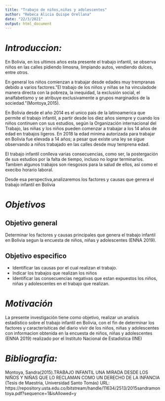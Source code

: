 ```yaml
---
title: "Trabajo de niños,niñas y adolescentes"
author: "Rebeca Alicia Quispe Orellana"
date: "22/3/2021"
output: html_document
---
```

# *Introduccion:*
En Bolivia, en los ultimos años esta presente el trabajo infantil, se observa niños en las calles pidiendo limosna, limpiando autos, vendiendo dulces, entre otros.

En general los niños comienzan a trabajar desde edades muy trempranas debido  a varios factores."El trabajo de los niños y niñas se ha vinculadode manera directa con la pobreza, la inequidad, la exclusión social, el analfabetismo y se atribuye exclusivamente a grupos marginados de la sociedad."(Montoya,2015).

En Bolivia desde el año 2014 es el unico pais de la latinoamerica que permite el trabajo infantil,  a partir desde los diez años siempre y cuando los niños continuen con sus estudios, según la Organización internacional del Trabajo, las niñas y los niños pueden comenzar a trabajar a los 14 años de edad en trabajos ligeros. En 2018 la edad minima autorizada para trabajar en Bolivia fue elevada a 14 años; a pesar que existe una ley se sigue observando a niños trabajado en las calles desde muy temprena edad.

El trabajo infantil conlleva varias consecuencias, como ser, la postergación de sus estudios por la falta de tiempo, incluso no lograr terminarlos. Tambien algunos trabajos son riesgosos para la salud de ellos, asi como el execibo horario laboral. 

Desde esa perspectiva,analizaremos los factores y causas que genera el trabajo infantil en Bolivia 


# *Objetivos*

## Objetivo general

Determinar los factores y causas principales que genera el trabajo infantil en 
Bolivia segun la encuesta de niños, niñas y adolescentes (ENNA 2019).


## Objetivo especifico

+ Identificar las causas por el cual realizan el trabajo.
+ Indicar los trabajos que realizan los niños
+ Identificar las consecuencias negativas que estan expuestos los niños, niñas y adolescentes en el trabajo que realizan.





# *Motivación*
La presente investigación tiene como objetivo, realizar un analisis estadístico sobre el trabajo infantil en Bolivia,  con el fin de determinar los factores y caracterisiticas del diario vivir de los niños, niñas y adolescentes con informacion obtenida en la encuesta de niños, niñas y adolescentes (ENNA 2019) realizado por el Instituto Nacional de Estadistica (INE)


# *Bibliografia:*
Montoya, Sandra(2015).TRABAJO INFANTIL UNA MIRADA DESDE LOS NIÑOS Y NIÑAS QUE LO RECLAMAN COMO UN DERECHO DE LA INFANCIA (Tesis de Maestria, Universidad Santo Tomás) URL: https://repository.usta.edu.co/bitstream/handle/11634/2513/2015sandramontoya.pdf?sequence=1&isAllowed=y

